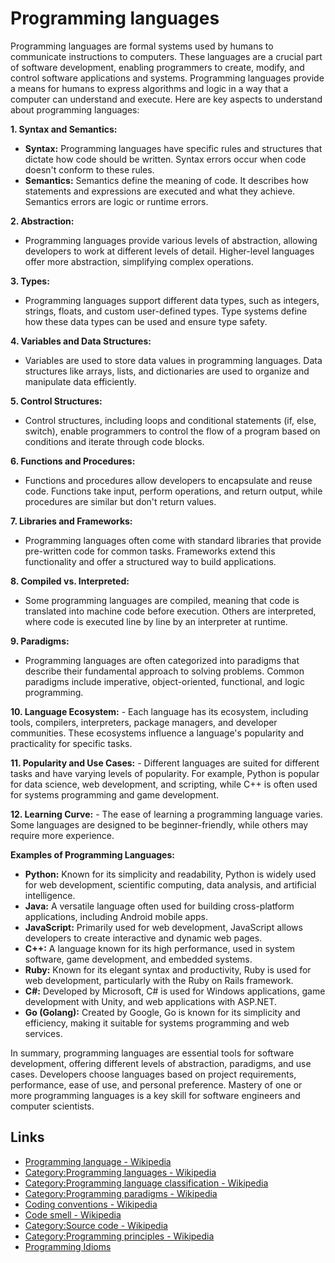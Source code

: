# Programming languages

Programming languages are formal systems used by humans to communicate instructions to computers. These languages are a crucial part of software development, enabling programmers to create, modify, and control software applications and systems. Programming languages provide a means for humans to express algorithms and logic in a way that a computer can understand and execute. Here are key aspects to understand about programming languages:

**1. Syntax and Semantics:**

- **Syntax:** Programming languages have specific rules and structures that dictate how code should be written. Syntax errors occur when code doesn't conform to these rules.
- **Semantics:** Semantics define the meaning of code. It describes how statements and expressions are executed and what they achieve. Semantics errors are logic or runtime errors.

**2. Abstraction:**

- Programming languages provide various levels of abstraction, allowing developers to work at different levels of detail. Higher-level languages offer more abstraction, simplifying complex operations.

**3. Types:**

- Programming languages support different data types, such as integers, strings, floats, and custom user-defined types. Type systems define how these data types can be used and ensure type safety.

**4. Variables and Data Structures:**

- Variables are used to store data values in programming languages. Data structures like arrays, lists, and dictionaries are used to organize and manipulate data efficiently.

**5. Control Structures:**

- Control structures, including loops and conditional statements (if, else, switch), enable programmers to control the flow of a program based on conditions and iterate through code blocks.

**6. Functions and Procedures:**

- Functions and procedures allow developers to encapsulate and reuse code. Functions take input, perform operations, and return output, while procedures are similar but don't return values.

**7. Libraries and Frameworks:**

- Programming languages often come with standard libraries that provide pre-written code for common tasks. Frameworks extend this functionality and offer a structured way to build applications.

**8. Compiled vs. Interpreted:**

- Some programming languages are compiled, meaning that code is translated into machine code before execution. Others are interpreted, where code is executed line by line by an interpreter at runtime.

**9. Paradigms:**

- Programming languages are often categorized into paradigms that describe their fundamental approach to solving problems. Common paradigms include imperative, object-oriented, functional, and logic programming.

**10. Language Ecosystem:** - Each language has its ecosystem, including tools, compilers, interpreters, package managers, and developer communities. These ecosystems influence a language's popularity and practicality for specific tasks.

**11. Popularity and Use Cases:** - Different languages are suited for different tasks and have varying levels of popularity. For example, Python is popular for data science, web development, and scripting, while C++ is often used for systems programming and game development.

**12. Learning Curve:** - The ease of learning a programming language varies. Some languages are designed to be beginner-friendly, while others may require more experience.

**Examples of Programming Languages:**

- **Python:** Known for its simplicity and readability, Python is widely used for web development, scientific computing, data analysis, and artificial intelligence.
- **Java:** A versatile language often used for building cross-platform applications, including Android mobile apps.
- **JavaScript:** Primarily used for web development, JavaScript allows developers to create interactive and dynamic web pages.
- **C++:** A language known for its high performance, used in system software, game development, and embedded systems.
- **Ruby:** Known for its elegant syntax and productivity, Ruby is used for web development, particularly with the Ruby on Rails framework.
- **C#:** Developed by Microsoft, C# is used for Windows applications, game development with Unity, and web applications with ASP.NET.
- **Go (Golang):** Created by Google, Go is known for its simplicity and efficiency, making it suitable for systems programming and web services.

In summary, programming languages are essential tools for software development, offering different levels of abstraction, paradigms, and use cases. Developers choose languages based on project requirements, performance, ease of use, and personal preference. Mastery of one or more programming languages is a key skill for software engineers and computer scientists.

## Links

- [Programming language - Wikipedia](https://en.wikipedia.org/wiki/Programming_language)
- [Category:Programming languages - Wikipedia](https://en.wikipedia.org/wiki/Category:Programming_languages)
- [Category:Programming language classification - Wikipedia](https://en.wikipedia.org/wiki/Category:Programming_language_classification)
- [Category:Programming paradigms - Wikipedia](https://en.wikipedia.org/wiki/Category:Programming_paradigms)
- [Coding conventions - Wikipedia](https://en.wikipedia.org/wiki/Coding_conventions)
- [Code smell - Wikipedia](https://en.wikipedia.org/wiki/Code_smell)
- [Category:Source code - Wikipedia](https://en.wikipedia.org/wiki/Category:Source_code)
- [Category:Programming principles - Wikipedia](https://en.wikipedia.org/wiki/Category:Programming_principles)
- [Programming Idioms](https://www.programming-idioms.org/all-idioms)
